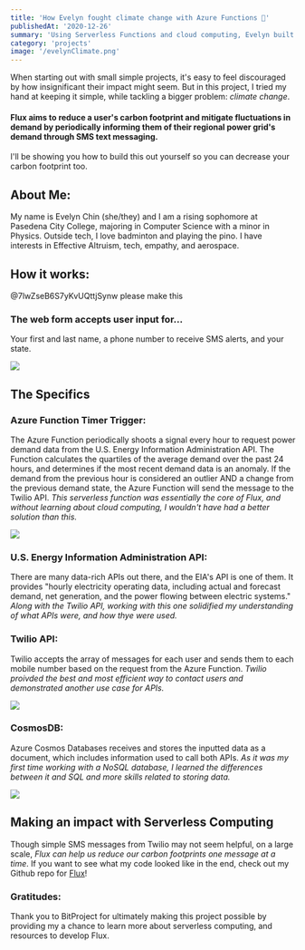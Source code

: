 ```yaml
---
title: 'How Evelyn fought climate change with Azure Functions 🌳'
publishedAt: '2020-12-26'
summary: 'Using Serverless Functions and cloud computing, Evelyn built an application that helps reduce your personal carbon footprint by alerting users of regional power grid demand.'
category: 'projects'
image: '/evelynClimate.png'
---
```


When starting out with small simple projects, it's easy to feel discouraged by how insignificant their impact might seem. But in this project, I tried my hand at keeping it simple, while tackling a bigger problem: *climate change*.

#### Flux aims to reduce a user's carbon footprint and mitigate fluctuations in demand by periodically informing them of their regional power grid's demand through SMS text messaging. 
I'll be showing you how to build this out yourself so you can decrease your carbon footprint too.

## About Me:
My name is Evelyn Chin (she/they) and I am a rising sophomore at Pasedena City College, majoring in Computer Science with a minor in Physics. Outside tech, I love badminton and playing the pino. I have interests in Effective Altruism, tech, empathy, and aerospace.

## How it works:
@7lwZseB6S7yKvUQttjSynw please make this

### The web form accepts user input for...
Your first and last name, a phone number to receive SMS alerts, and your state.

![](https://i.imgur.com/wPUJN0b.jpg)

## The Specifics
### **Azure Function Timer Trigger:** 
The Azure Function periodically shoots a signal every hour to request power demand data from the U.S. Energy Information Administration API. The Function calculates the quartiles of the average demand over the past 24 hours, and determines if the most recent demand data is an anomaly. If the demand from the previous hour is considered an outlier AND a change from the previous demand state, the Azure Function will send the message to the Twilio API.
*This serverless function was essentially the core of Flux, and without learning about cloud computing, I wouldn't have had a better solution than this.*

![](https://i.imgur.com/3mkWoyp.png)

### **U.S. Energy Information Administration API:** 
There are many data-rich APIs out there, and the EIA's API is one of them. It provides "hourly electricity operating data, including actual and forecast demand, net generation, and the power flowing between electric systems." *Along with the Twilio API, working with this one solidified my understanding of what APIs were, and how thye were used.*

### **Twilio API:** 
Twilio accepts the array of messages for each user and sends them to each mobile number based on the request from the Azure Function. *Twilio proivded the best and most efficient way to contact users and demonstrated another use case for APIs.*

![](https://i.imgur.com/oW3fEIh.png)

### **CosmosDB:** 
Azure Cosmos Databases receives and stores the inputted data as a document, which includes information used to call both APIs. *As it was my first time working with a NoSQL database, I learned the differences between it and SQL and more skills related to storing data.*

![](https://i.imgur.com/HFcQij7.png)

## Making an impact with Serverless Computing
Though simple SMS messages from Twilio may not seem helpful, on a large scale, *Flux can help us reduce our carbon footprints one message at a time*. If you want to see what my code looked like in the end, check out my Github repo for [Flux](https://github.com/thearchitectsnotebook/flux)!

### Gratitudes:
Thank you to BitProject for ultimately making this project possible by providing my a chance to learn more about serverless computing, and resources to develop Flux.